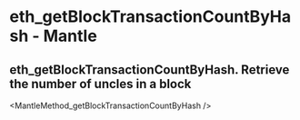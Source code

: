 # eth_getBlockTransactionCountByHash  - Mantle

## eth_getBlockTransactionCountByHash. Retrieve the number of uncles in a block


<MantleMethod_getBlockTransactionCountByHash />
